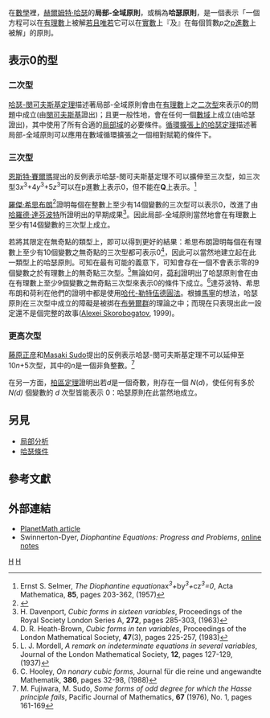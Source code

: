 在[[數學|數學]]裡，[[赫爾姆特·哈瑟|赫爾姆特·哈瑟]]的'''局部-全域原則'''，或稱為'''哈瑟原則'''，是一個表示「一個方程可以在[[有理數|有理數]]上被解[[若且唯若|若且唯若]]它可以在[[實數|實數]]上『及』在每個質數''p''之[[p進數|p進數]]上被解」的原則。

==表示0的型==

===二次型===
[[哈瑟-閔可夫斯基定理|哈瑟-閔可夫斯基定理]]描述著局部-全域原則會由在[[有理數|有理數]]上之[[二次型|二次型]]來表示0的問題中成立(由[[赫爾曼·閔可夫斯基|閔可夫斯基]]證出)；且更一般性地，會在任何一個[[數域|數域]]上成立(由哈瑟證出)，其中使用了所有合適的[[局部域|局部域]]的必要條件。[[哈瑟賦範定理|循環擴張上的哈瑟定理]]描述著局部-全域原則可以應用在數域循環擴張之一個相對賦範的條件下。

===三次型===
[[恩斯特·賽爾瑪|恩斯特·賽爾瑪]]提出的反例表示哈瑟-閔可夫斯基定理不可以擴伸至三次型，如三次型3''x''<sup>3</sup>+4''y''<sup>3</sup>+5''z''<sup>3</sup>可以在p進數上表示0，但不能在'''Q'''上表示。<ref>Ernst S. Selmer, ''The Diophantine equation ''ax''<sup>3</sup>+''by''<sup>3</sup>+''cz''<sup>3</sup>=0'', Acta Mathematica, '''85''', pages 203-362, (1957)</ref>

[[羅傑·希思布朗|羅傑·希思布朗]]<ref>{{Cite web |url=http://www.maths.ox.ac.uk/ntg/preprints/hb/14a.pdf |title=存档副本 |access-date=2007-01-01 |archive-date=2007-02-21 |archive-url=https://web.archive.org/web/20070221080535/http://www.maths.ox.ac.uk/ntg/preprints/hb/14a.pdf |dead-url=no }}</ref>證明每個在整數上至少有14個變數的三次型可以表示0，改進了由[[哈羅德·達芬波特|哈羅德·達芬波特]]所證明出的早期成果<ref>H. Davenport, ''Cubic forms in sixteen variables'', Proceedings of the Royal Society London Series A, '''272''', pages 285-303, (1963)</ref>。因此局部-全域原則當然地會在有理數上至少有14個變數的三次型上成立。

若將其限定在無奇點的類型上，即可以得到更好的結果：希思布朗證明每個在有理數上至少有10個變數之無奇點的三次型都可表示0<ref>D. R. Heath-Brown, ''Cubic forms in ten variables'', Proceedings of the London Mathematical Society, '''47'''(3), pages 225-257, (1983)</ref>，因此可以當然地建立起在此一類型上的哈瑟原則。可知在最有可能的義意下，可知會存在一個不會表示零的9個變數之於有理數上的無奇點三次型。<ref>L. J. Mordell, ''A remark on indeterminate equations in several variables'', Journal of the London Mathematical Society, '''12''', pages 127-129, (1937)</ref>無論如何，[[克里斯托弗·荷利|荷利]]證明出了哈瑟原則會在由在有理數上至少9個變數之無奇點三次型來表示0的條件下成立。<ref>C. Hooley, ''On nonary cubic forms'', Journal für die reine und angewandte Mathematik, '''386''', pages 32-98, (1988)</ref>達芬波特、希思布朗和荷利在他們的證明中都是使用[[哈代-勒特伍德圓法|哈代-勒特伍德圓法]]。根據[[優利·馬寧|馬寧]]的想法，哈瑟原則在三次型中成立的障礙是被挷在[[布勞爾群|布勞爾群]]的理論之中；而現在只表現出此一設定還不是個完整的故事([[Alexei_Skorobogatov|Alexei Skorobogatov]], 1999)。

===更高次型===
[[藤原正彦|藤原正彦]]和[[Masaki_Sudo|Masaki Sudo]]提出的反例表示哈瑟-閔可夫斯基定理不可以延伸至10''n''+5次型，其中的''n''是一個非負整數。<ref>M. Fujiwara, M. Sudo, ''Some forms of odd degree for which the Hasse principle fails'', Pacific Journal of Mathematics, '''67''' (1976), No. 1, pages 161-169</ref>

在另一方面，[[柏區定理|柏區定理]]證明出若''d''是一個奇數，則存在一個 ''N''(''d'')，使任何有多於 ''N(d)'' 個變數的 ''d'' 次型皆能表示 0：哈瑟原則在此當然地成立。

==另見==
* [[局部分析|局部分析]]
* [[哈瑟條件|哈瑟條件]]

==參考文獻==
<references/>

==外部連結==
* [http://planetmath.org/encyclopedia/HassePrinciple.html PlanetMath article]{{Wayback|url=http://planetmath.org/encyclopedia/HassePrinciple.html |date=20040313144108 }}
* Swinnerton-Dyer, ''Diophantine Equations: Progress and Problems'', [https://web.archive.org/web/20081012163238/http://swc.math.arizona.edu/notes/files/DLSSw-Dyer1.pdf online notes]

[[Category:代數數論|H]]
[[Category:丟番圖方程|H]]